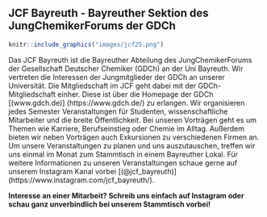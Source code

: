 ## JCF Bayreuth - Bayreuther Sektion des JungChemikerForums der GDCh {#jcf}

```r
knitr::include_graphics("images/jcf25.png")
```

Das JCF Bayreuth ist die Bayreuther Abteilung des JungChemikerForums der Gesellschaft Deutscher Chemiker (GDCh) an der Uni Bayreuth. 
Wir vertreten die Interessen der Jungmitglieder der GDCh an unserer Universität. Die Mitgliedschaft im JCF geht dabei mit der GDCh-Mitgliedschaft einher. Diese ist über die Homepage der GDCh [(www.gdch.de)] (https://www.gdch.de/) zu erlangen. Wir organisieren jedes Semester Veranstaltungen für Studenten, wissenschaftliche Mitarbeiter und die breite Öffentlichkeit.
Bei unseren Vorträgen geht es um Themen wie Karriere, Berufseinstieg oder Chemie im Alltag. Außerdem bieten wir neben Vorträgen auch Exkursionen zu verschiedenen Firmen an. 
Um unsere Veranstaltungen zu planen und uns auszutauschen, treffen wir uns einmal im Monat zum Stammtisch in einem Bayreuther Lokal. Für weitere Informationen zu unseren Veranstaltungen schaue gerne auf unserem Instagram Kanal vorbei [(@jcf_bayreuth)] (https://www.instagram.com/jcf_bayreuth/).

**Interesse an einer Mitarbeit? Schreib uns einfach auf Instagram oder schau ganz unverbindlich bei unserem Stammtisch vorbei!**
